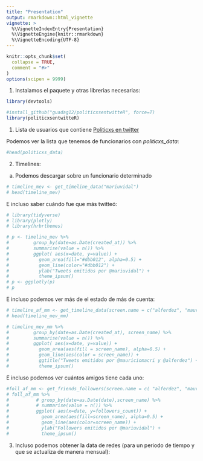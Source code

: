 ```yaml
---
title: "Presentation"
output: rmarkdown::html_vignette
vignette: >
  %\VignetteIndexEntry{Presentation}
  %\VignetteEngine{knitr::rmarkdown}
  %\VignetteEncoding{UTF-8}
---
```


```r
knitr::opts_chunk$set(
  collapse = TRUE,
  comment = "#>"
)
options(scipen = 9999)
```

1. Instalamos el paquete y otras librerias necesarias:
```r
library(devtools)

#install_github("guadag12/politicxsentwitteR", force=T)
library(politicxsentwitteR)
```

1. Lista de usuarios que contiene [Politicxs en twitter]()

Podemos ver la lista que tenemos de funcionarios con *politicxs_data*:
```r
#head(politicxs_data)
```

2. Timelines:

a. Podemos descargar sobre un funcionario determinado
```r
# timeline_mev <- get_timeline_data("mariuvidal")
# head(timeline_mev)
```
E incluso saber cuándo fue que más twitteó:
```r
# library(tidyverse)
# library(plotly)
# library(hrbrthemes)

# p <- timeline_mev %>%
#         group_by(date=as.Date(created_at)) %>%
#         summarise(value = n()) %>%
#         ggplot( aes(x=date, y=value)) +
#           geom_area(fill="#dbb012", alpha=0.5) +
#           geom_line(color="#dbb012") +
#           ylab("Tweets emitidos por @mariuvidal") +
#           theme_ipsum()
# p <- ggplotly(p)
# p
```
E incluso podemos ver más de el estado de más de cuenta:

```r
# timeline_af_mm <- get_timeline_data(screen.name = c("alferdez", "mauriciomacri"))
# head(timeline_mev_mm)
```
```r
# timeline_mev_mm %>%
#         group_by(date=as.Date(created_at), screen_name) %>%
#         summarise(value = n()) %>%
#         ggplot( aes(x=date, y=value)) +
#           geom_area(aes(fill = screen_name), alpha=0.5) +
#           geom_line(aes(color = screen_name)) +
#           ggtitle("Tweets emitidos por @mauriciomacri y @alferdez") +
#           theme_ipsum()
```

E incluso podemos ver cuántos amigos tiene cada uno:
```r
#foll_af_mm <- get_friends_followers(screen.name = c( "alferdez", "mauriciomacri"))
# foll_af_mm %>%
#          # group_by(date=as.Date(date),screen_name) %>%
#          # summarise(value = n()) %>%
#          ggplot( aes(x=date, y=followers_count)) +
#            geom_area(aes(fill=screen_name), alpha=0.5) +
#            geom_line(aes(color=screen_name)) +
#            ylab("Followers emitidos por @mariuvidal") +
#            theme_ipsum()
```

3. Incluso podemos obtener la data de redes (para un periodo de tiempo y que se actualiza de manera mensual):
```r

```






